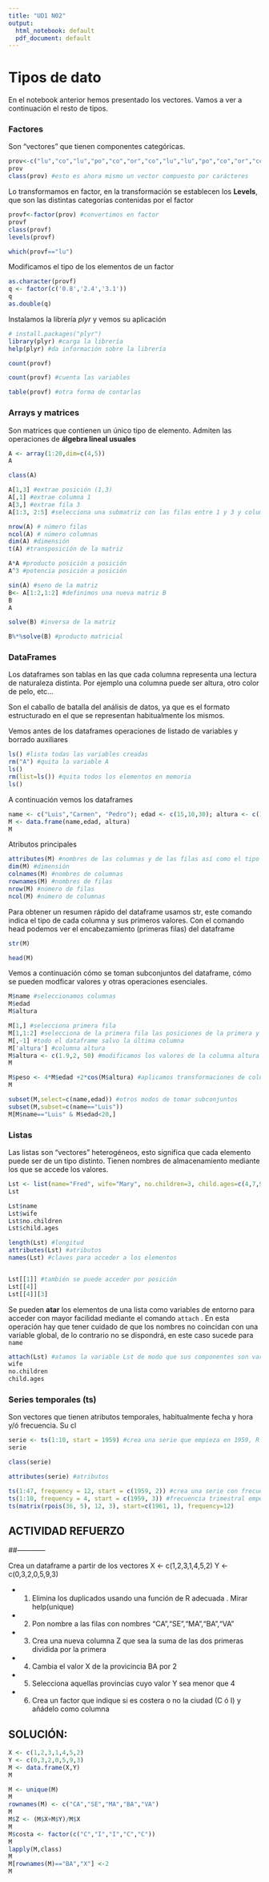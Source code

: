```yaml
---
title: "UD1 N02"
output:
  html_notebook: default
  pdf_document: default
---
```


# Tipos de dato

En el notebook anterior hemos presentado los vectores. Vamos a ver a continuación el resto de tipos.

### Factores

Son "vectores" que tienen componentes categóricas.

```r
prov<-c("lu","co","lu","po","co","or","co","lu","lu","po","co","or","co","co","lu","po")
prov
class(prov) #esto es ahora mismo un vector compuesto por carácteres
```

Lo transformamos en factor, en la transformación se establecen los **Levels**, que son las distintas categorías contenidas por el factor
```r
provf<-factor(prov) #convertimos en factor
provf
class(provf)
levels(provf) 
```
```r
which(provf=="lu")
```

Modificamos el tipo de los elementos de un  factor
```r
as.character(provf)
q <- factor(c('0.8','2.4','3.1'))
q
as.double(q)
```
Instalamos la librería *plyr*  y vemos su aplicación
```r
# install.packages("plyr")
library(plyr) #carga la librería
help(plyr) #da información sobre la librería

count(provf)

```
```r
count(provf) #cuenta las variables
```
```r
table(provf) #otra forma de contarlas
```

### Arrays y matrices

Son matrices que contienen un único tipo de elemento. Admiten las operaciones de **álgebra lineal usuales**

```r
A <- array(1:20,dim=c(4,5))
A

class(A)

A[1,3] #extrae posición (1,3)
A[,1] #extrae columna 1
A[3,] #extrae fila 3
A[1:3, 2:5] #selecciona una submatriz con las filas entre 1 y 3 y columnas entre 2 y 5

nrow(A) # número filas
ncol(A) # número columnas
dim(A) #dimensión
t(A) #transposición de la matriz

A*A #producto posición a posición
A^3 #potencia posición a posición

sin(A) #seno de la matriz 
B<- A[1:2,1:2] #definimos una nueva matriz B 
B
A

solve(B) #inversa de la matriz

B%*%solve(B) #producto matricial
```
### DataFrames

Los dataframes son tablas en las que cada columna representa una lectura de naturaleza distinta. Por ejemplo una columna puede ser altura, otro color de pelo, etc...

Son el caballo de batalla del análisis de datos, ya que es el formato estructurado en el que se representan habitualmente los mismos.

Vemos antes de los dataframes operaciones de listado de variables y borrado auxiliares
```r
ls() #lista todas las variables creadas
rm("A") #quita la variable A
ls()
rm(list=ls()) #quita todos los elementos en memoria
ls()
```

A continuación vemos los dataframes

```r
name <- c("Luis","Carmen", "Pedro"); edad <- c(15,10,30); altura <- c(1.65,1.85, 1.45)
M <- data.frame(name,edad, altura)
M
```

Atributos principales
```r
attributes(M) #nombres de las columnas y de las filas así como el tipo de dato
dim(M) #dimensión
colnames(M) #nombres de columnas
rownames(M) #nombres de filas
nrow(M) #número de filas
ncol(M) #número de columnas

```
Para obtener un resumen rápido del dataframe usamos str, este comando indica el tipo de cada columna y sus primeros valores. Con el comando head podemos ver el encabezamiento (primeras filas) del dataframe
```r
str(M)
```
```r
head(M)
```

Vemos a continuación cómo se toman subconjuntos del dataframe, cómo se pueden modficar valores y otras operaciones esenciales.
```r
M$name #seleccionamos columnas
M$edad
M$altura

M[1,] #selecciona primera fila
M[1,1:2] #selecciona de la primera fila las posiciones de la primera y segunda columna
M[,-1] #todo el dataframe salvo la última columna
M['altura'] #columna altura
M$altura <- c(1.9,2, 50) #modificamos los valores de la columna altura
M

M$peso <- 4*M$edad +2*cos(M$altura) #aplicamos transformaciones de columnas
M

subset(M,select=c(name,edad)) #otros modos de tomar subconjuntos
subset(M,subset=c(name=="Luis"))
M[M$name=="Luis" & M$edad<20,]
```

### Listas

Las listas son "vectores" heterogéneos, esto significa que cada elemento puede ser de un tipo distinto. Tienen nombres de almacenamiento mediante los que se accede los valores.

```r
Lst <- list(name="Fred", wife="Mary", no.children=3, child.ages=c(4,7,9))
Lst

Lst$name
Lst$wife
Lst$no.children
Lst$child.ages

length(Lst) #longitud
attributes(Lst) #atributos
names(Lst) #claves para acceder a los elementos


Lst[[1]] #también se puede acceder por posición
Lst[[4]]
Lst[[4]][3]
```

Se pueden **atar** los elementos de una lista como variables de entorno para acceder con mayor facilidad mediante el comando `attach` . En esta operación hay que tener cuidado de que los nombres no coincidan con una variable global, de lo contrario no se dispondrá, en este caso sucede para `name`
```r
attach(Lst) #atamos la variable Lst de modo que sus componentes son variables globales
wife
no.children
child.ages
```
### Series temporales (ts)

Son vectores que tienen atributos temporales, habitualmente fecha y hora y/ó frecuencia. Su cl

```r
serie <- ts(1:10, start = 1959) #crea una serie que empieza en 1959, R lo interpreta como anual
serie

class(serie)

attributes(serie) #atributos

ts(1:47, frequency = 12, start = c(1959, 2)) #crea una serie con frecuencia mensual empezando en el segundo mes
ts(1:10, frequency = 4, start = c(1959, 3)) #frecuencia trimestral empezando en tercer trimestre
ts(matrix(rpois(36, 5), 12, 3), start=c(1961, 1), frequency=12)
```

## ACTIVIDAD REFUERZO
##------------

Crea un dataframe a partir de los vectores
X <- c(1,2,3,1,4,5,2)
Y <- c(0,3,2,0,5,9,3)

- 1) Elimina los duplicados usando una función de R adecuada . Mirar help(unique)
- 2) Pon nombre a las filas con nombres "CA","SE","MA","BA","VA"
- 3) Crea una nueva columna Z que sea la suma de las dos primeras dividida por la primera
- 4) Cambia el valor X de la provicincia BA por 2
- 5) Selecciona aquellas provincias cuyo valor Y sea menor que 4
- 6) Crea un factor que indique si es costera o no la ciudad (C ó I) y añádelo como columna


## SOLUCIÓN:
```r
X <- c(1,2,3,1,4,5,2)
Y <- c(0,3,2,0,5,9,3)
M <- data.frame(X,Y)
M

M <- unique(M)
M
rownames(M) <- c("CA","SE","MA","BA","VA")
M
M$Z <- (M$X+M$Y)/M$X
M
M$costa <- factor(c("C","I","I","C","C"))
M
lapply(M,class)
M
M[rownames(M)=="BA","X"] <-2
M
```

